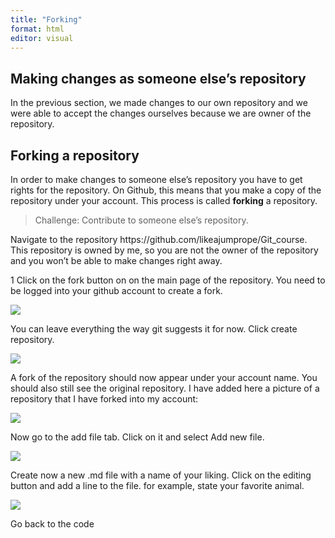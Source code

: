 ```yaml
---
title: "Forking"
format: html
editor: visual
---
```


## Making changes as someone else's repository

In the previous section, we made changes to our own repository and we were able to accept the changes ourselves because we are owner of the repository.

## Forking a repository

In order to make changes to someone else's repository you have to get rights for the repository. On Github, this means that you make a copy of the repository under your account. This process is called **forking** a repository.

> Challenge: Contribute to someone else's repository.

Navigate to the repository https://github.com/likeajumprope/Git_course. This repository is owned by me, so you are not the owner of the repository and you won't be able to make changes right away.

1 Click on the fork button on on the main page of the repository. You need to be logged into your github account to create a fork.

![](img/Forking1.png)

You can leave everything the way git suggests it for now. Click create repository.

![](img/Forking2.png)

A fork of the repository should now appear under your account name. You should also still see the original repository. I have added here a picture of a repository that I have forked into my account:

![](img/Forking3.png)

Now go to the add file tab. Click on it and select Add new file.

![](img/Forking5.png)

Create now a new .md file with a name of your liking. Click on the editing button and add a line to the file. for example, state your favorite animal.

![](img/Collaborating1.png)

Go back to the code
